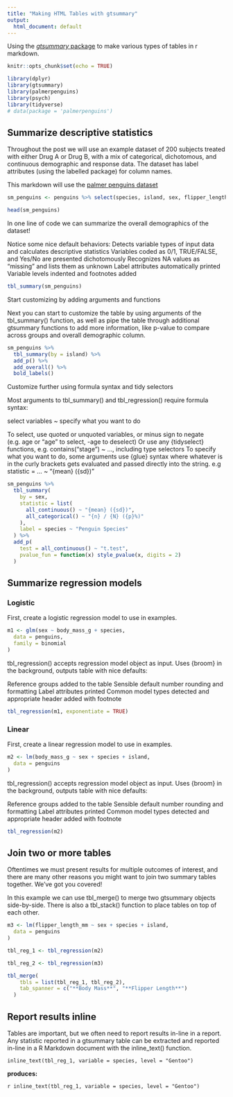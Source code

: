 ```yaml
---
title: "Making HTML Tables with gtsummary"
output:
  html_document: default
---
```


Using the [*gtsummary* package](https://education.rstudio.com/blog/2020/07/gtsummary/) to make various types of tables in r markdown.

```r
knitr::opts_chunk$set(echo = TRUE)
```

```r
library(dplyr)
library(gtsummary)
library(palmerpenguins)
library(psych)
library(tidyverse)
# data(package = 'palmerpenguins')
```

## Summarize descriptive statistics

Throughout the post we will use an example dataset of 200 subjects treated with either Drug A or Drug B, with a mix of categorical, dichotomous, and continuous demographic and response data. The dataset has label attributes (using the labelled package) for column names.

This markdown will use the [palmer penguins dataset](https://allisonhorst.github.io/palmerpenguins/)

```r
sm_penguins <- penguins %>% select(species, island, sex, flipper_length_mm, body_mass_g)

head(sm_penguins)
```
In one line of code we can summarize the overall demographics of the dataset!

Notice some nice default behaviors:
Detects variable types of input data and calculates descriptive statistics
Variables coded as 0/1, TRUE/FALSE, and Yes/No are presented dichotomously
Recognizes NA values as “missing” and lists them as unknown
Label attributes automatically printed
Variable levels indented and footnotes added

```r
tbl_summary(sm_penguins)
```


Start customizing by adding arguments and functions

Next you can start to customize the table by using arguments of the tbl_summary() function, as well as pipe the table through additional gtsummary functions to add more information, like p-value to compare across groups and overall demographic column.

```r
sm_penguins %>%
  tbl_summary(by = island) %>%
  add_p() %>%
  add_overall() %>%
  bold_labels()
```


Customize further using formula syntax and tidy selectors

Most arguments to tbl_summary() and tbl_regression() require formula syntax:

select variables ~ specify what you want to do

To select, use quoted or unquoted variables, or minus sign to negate (e.g. age or "age" to select, -age to deselect)
Or use any {tidyselect} functions, e.g. contains("stage") ~ ..., including type selectors
To specify what you want to do, some arguments use {glue} syntax where whatever is in the curly brackets gets evaluated and passed directly into the string. e.g statistic = ... ~ "{mean} ({sd})"

```r
sm_penguins %>%
  tbl_summary(
    by = sex,
    statistic = list(
      all_continuous() ~ "{mean} ({sd})",
      all_categorical() ~ "{n} / {N} ({p}%)"
    ),
    label = species ~ "Penguin Species"
  ) %>%
  add_p(
    test = all_continuous() ~ "t.test",
    pvalue_fun = function(x) style_pvalue(x, digits = 2)
  )
```

## Summarize regression models 

### Logistic
First, create a logistic regression model to use in examples.

```r
m1 <- glm(sex ~ body_mass_g + species,
  data = penguins,
  family = binomial
)
```
tbl_regression() accepts regression model object as input. Uses {broom} in the background, outputs table with nice defaults:


Reference groups added to the table
Sensible default number rounding and formatting
Label attributes printed
Common model types detected and appropriate header added with footnote

```r
tbl_regression(m1, exponentiate = TRUE)
```

### Linear
First, create a linear regression model to use in examples.

```r
m2 <- lm(body_mass_g ~ sex + species + island,
  data = penguins
)
```
tbl_regression() accepts regression model object as input. Uses {broom} in the background, outputs table with nice defaults:


Reference groups added to the table
Sensible default number rounding and formatting
Label attributes printed
Common model types detected and appropriate header added with footnote

```r
tbl_regression(m2)
```

## Join two or more tables 
Oftentimes we must present results for multiple outcomes of interest, and there are many other reasons you might want to join two summary tables together. We’ve got you covered!

In this example we can use tbl_merge() to merge two gtsummary objects side-by-side. There is also a tbl_stack() function to place tables on top of each other.

```r
m3 <- lm(flipper_length_mm ~ sex + species + island,
  data = penguins
)

tbl_reg_1 <- tbl_regression(m2)

tbl_reg_2 <- tbl_regression(m3)

tbl_merge(
    tbls = list(tbl_reg_1, tbl_reg_2), 
    tab_spanner = c("**Body Mass**", "**Flipper Length**") 
  ) 
```

## Report results inline 
Tables are important, but we often need to report results in-line in a report. Any statistic reported in a gtsummary table can be extracted and reported in-line in a R Markdown document with the inline_text() function.

`inline_text(tbl_reg_1, variable = species, level = "Gentoo")` 

**produces:**

`r inline_text(tbl_reg_1, variable = species, level = "Gentoo")`